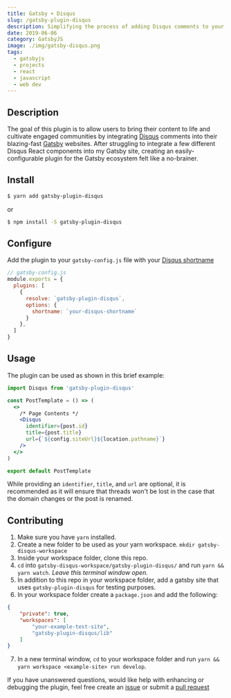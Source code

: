 ```yaml
---
title: Gatsby + Disqus
slug: /gatsby-plugin-disqus
description: Simplifying the process of adding Disqus comments to your Gatsby website
date: 2019-06-06
category: GatsbyJS
image: ./img/gatsby-disqus.png
tags:
  - gatsbyjs
  - projects
  - react
  - javascript
  - web dev
---
```



## Description  
The goal of this plugin is to allow users to bring their content to life and cultivate engaged communities by integrating [Disqus](https://disqus.com/) comments into their blazing-fast [Gatsby](https://www.gatsbyjs.org/) websites. After struggling to integrate a few different Disqus React components into my Gatsby site, creating an easily-configurable plugin for the Gatsby ecosystem felt like a no-brainer.  

## Install  
```bash
$ yarn add gatsby-plugin-disqus
```  
or  
```bash
$ npm install -S gatsby-plugin-disqus
```

## Configure  

Add the plugin to your `gatsby-config.js` file with your [Disqus shortname](https://help.disqus.com/installation/whats-a-shortname)  

```jsx
// gatsby-config.js
module.exports = {
  plugins: [
    {
      resolve: `gatsby-plugin-disqus`,
      options: {
        shortname: `your-disqus-shortname`
      }
    },
  ]
}
```

## Usage  

The plugin can be used as shown in this brief example:  

```jsx
import Disqus from 'gatsby-plugin-disqus'

const PostTemplate = () => (
  <>
    /* Page Contents */
    <Disqus 
      identifier={post.id}
      title={post.title}
      url={`${config.siteUrl}${location.pathname}`}
    />
  </>
)

export default PostTemplate
```

While providing an `identifier`, `title`, and `url` are optional, it is recommended as it will ensure that threads won't be lost in the case that the domain changes or the post is renamed.

## Contributing  

  1. Make sure you have `yarn` installed.
  2. Create a new folder to be used as your yarn workspace. `mkdir gatsby-disqus-workspace`
  3. Inside your workspace folder, clone this repo.
  4. `cd` into `gatsby-disqus-workspace/gatsby-plugin-disqus/` and run `yarn && yarn watch`. *Leave this terminal window open.*
  5. In addition to this repo in your workspace folder, add a gatsby site that uses `gatsby-plugin-disqus` for testing purposes.
  6. In your workspace folder create a `package.json` and add the following:
```json
{
	"private": true,
	"workspaces": [
		"your-example-test-site",
		"gatsby-plugin-disqus/lib"
	]
}
```
  7. In a new terminal window, `cd` to your workspace folder and run `yarn && yarn workspace <example-site> run develop`.

If you have unanswered questions, would like help with enhancing or debugging the plugin, feel free create an [issue](https://github.com/tterb/gatsby-plugin-disqus/issues/new) or submit a [pull request](https://github.com/tterb/gatsby-plugin-disqus/pulls)  
